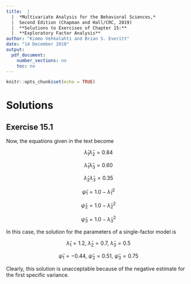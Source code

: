 ```yaml
---
title:  |  
  |  *Multivariate Analysis for the Behavioral Sciences,*
  |  Second Edition (Chapman and Hall/CRC, 2019)
  |  **Solutions to Exercises of Chapter 15:**
  |  **Exploratory Factor Analysis**
author: "Kimmo Vehkalahti and Brian S. Everitt"
date: "14 December 2018"
output: 
  pdf_document:
    number_sections: no
    toc: no
---
```


```r
knitr::opts_chunk$set(echo = TRUE)
```

# Solutions

## Exercise 15.1

Now, the equations given in the text become

$$\hat\lambda_1 \hat\lambda_2 = 0.84$$

$$\hat\lambda_1 \hat\lambda_3 = 0.60$$

$$\hat\lambda_2 \hat\lambda_3 = 0.35$$

$$\hat\psi_1 = 1.0 - \hat\lambda_1^2$$

$$\hat\psi_2 = 1.0 - \hat\lambda_2^2$$

$$\hat\psi_3 = 1.0 - \hat\lambda_3^2$$

In this case, the solution for the parameters of a single-factor model is

$$\hat\lambda_1 = 1.2,\  \hat\lambda_2 = 0.7,\  \hat\lambda_3 = 0.5$$

$$\hat\psi_1 = -0.44, \ \hat\psi_2 = 0.51, \ \hat\psi_3 = 0.75$$

Clearly, this solution is unacceptable because of the negative estimate for the first specific variance.

